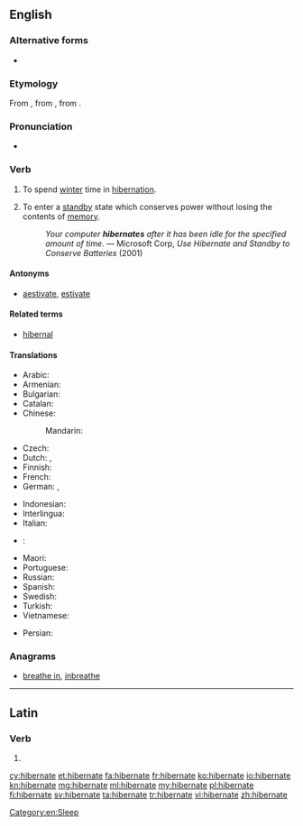 ==English==

===Alternative forms===
* {{l|en|hybernate}} {{qualifier|obsolete}}

===Etymology===
From {{etyl|la|en}} {{term|hibernatus|lang=la}}, from {{term/t|la|hibernō}}, from {{term/t|la|hībernus||winter}}.

===Pronunciation===
* {{IPA|/ˈhaɪbəˌneɪt/}}

===Verb===
{{en-verb|hibernat|ing}}

# {{context|intransitive|lang=en}} To spend [[winter]] time in [[hibernation]].
# {{context|intransitive|computing|lang=en}} To enter a [[standby]] state which conserves power without losing the contents of [[memory]].
#: ''Your computer '''hibernates''' after it has been idle for the specified amount of time.'' &mdash; Microsoft Corp, ''Use Hibernate and Standby to Conserve Batteries'' (2001)

====Antonyms====
* [[aestivate]], [[estivate]]

====Related terms====
* [[hibernal]]

====Translations====
{{trans-top|winter sleep}}
* Arabic: {{t|ar|أسبت|tr='asbata}}
* Armenian: {{t|hy|ձմեռել|tr=jmeṙel}}
* Bulgarian: {{t|bg|зимен сън|m|sc=Cyrl}}
* Catalan: {{t+|ca|hibernar}}
* Chinese:
*: Mandarin: {{t+|cmn|冬眠|tr=dōngmián|sc=Hani}}
* Czech: {{t|cs|přezimovat}}
* Dutch: {{t|nl|overwinteren}}, {{t|nl|een winterslaap houden}}
* Finnish: {{t|fi|horrostaa}}
* French: {{t+|fr|hiberner}}
* German: {{t|de|Winterschlaf halten}}, {{t|de|überwintern}}
{{trans-mid}}
* Indonesian: {{t|id|hibernasi}}
* Interlingua: {{t|ia|hibernar}}
* Italian: {{t|it|ibernare}}
* {{ttbc|ja}}: {{t|ja|冬眠|tr=とうみんする, tōmin-suru|alt=冬眠する|sc=Jpan}} <!-- was "[[冬眠]]する" - assumed inflected form or vocalised spelling; please verify if linking is acceptable. see [[User:Kephir/gadgets/xte#Translation_fixing]] -->
* Maori: {{t|mi|moemakariri}}
* Portuguese: {{t+|pt|hibernar}}
* Russian: {{t+|ru|зимовать|tr=zimovát'}}
* Spanish: {{t|es|hibernar}}
* Swedish: {{t+|sv|övervintra}}
* Turkish: {{t+|tr|kış uykusuna yatmak}}
* Vietnamese: {{t|vi|ngủ đông}}
{{trans-bottom}}

{{trans-top|computer standby}}
* Persian: {{t+|fa|خواب زمستانی|sc=fa-Arab}}
{{trans-mid}}
{{trans-bottom}}

===Anagrams===
* [[breathe in#English|breathe in]], [[inbreathe#English|inbreathe]]

[[Category:en:Sleep]]

----

==Latin==

===Verb===
{{la-verb-form|hībernāte}}

# {{conjugation of|hībernō||1|p|pres|act|imp|lang=la}}

[[cy:hibernate]]
[[et:hibernate]]
[[fa:hibernate]]
[[fr:hibernate]]
[[ko:hibernate]]
[[io:hibernate]]
[[kn:hibernate]]
[[mg:hibernate]]
[[ml:hibernate]]
[[my:hibernate]]
[[pl:hibernate]]
[[fi:hibernate]]
[[sv:hibernate]]
[[ta:hibernate]]
[[tr:hibernate]]
[[vi:hibernate]]
[[zh:hibernate]]